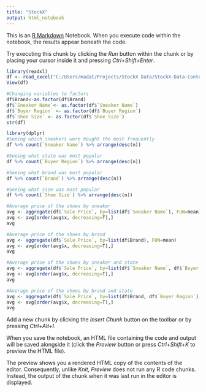 ```yaml
---
title: "StockX"
output: html_notebook
---
```


This is an [R Markdown](http://rmarkdown.rstudio.com) Notebook. When you execute code within the notebook, the results appear beneath the code. 

Try executing this chunk by clicking the *Run* button within the chunk or by placing your cursor inside it and pressing *Ctrl+Shift+Enter*. 

```r
library(readxl)
df <- read_excel("C:/Users/madat/Projects/StockX Data/StockX-Data-Contest-2019-3.xlsx")
View(df)
```

```r
#Changing variables to factors
df$Brand<-as.factor(df$Brand)
df$`Sneaker Name`<- as.factor(df$`Sneaker Name`)
df$`Buyer Region` <- as.factor(df$`Buyer Region`)
df$`Shoe Size` <- as.factor(df$`Shoe Size`)
str(df)
```

```r
library(dplyr)
#Seeing which sneakers were bought the most frequently
df %>% count(`Sneaker Name`) %>% arrange(desc(n))
```
```r
#Seeing what state was most popular
df %>% count(`Buyer Region`) %>% arrange(desc(n))
```
```r
#Seeing what brand was most popular
df %>% count(`Brand`) %>% arrange(desc(n))
```
```r
#Seeing what size was most popular
df %>% count(`Shoe Size`) %>% arrange(desc(n))
```
```r
#Average price of the shoes by sneaker
avg <- aggregate(df$`Sale Price`, by=list(df$`Sneaker Name`), FUN=mean) 
avg <- avg[order(avg$x, decreasing=T),]
avg
```
```r
#Average price of the shoes by brand
avg <- aggregate(df$`Sale Price`, by=list(df$Brand), FUN=mean) 
avg <- avg[order(avg$x, decreasing=T),]
avg
```
```r
#Average price of the shoes by sneaker and state
avg <- aggregate(df$`Sale Price`, by=list(df$`Sneaker Name`, df$`Buyer Region`), FUN=mean) 
avg <- avg[order(avg$x, decreasing=T),]
avg
```
```r
#Average price of the shoes by brand and state
avg <- aggregate(df$`Sale Price`, by=list(df$Brand, df$`Buyer Region`), FUN=mean) 
avg <- avg[order(avg$x, decreasing=T),]
avg
```

Add a new chunk by clicking the *Insert Chunk* button on the toolbar or by pressing *Ctrl+Alt+I*.

When you save the notebook, an HTML file containing the code and output will be saved alongside it (click the *Preview* button or press *Ctrl+Shift+K* to preview the HTML file).

The preview shows you a rendered HTML copy of the contents of the editor. Consequently, unlike *Knit*, *Preview* does not run any R code chunks. Instead, the output of the chunk when it was last run in the editor is displayed.
